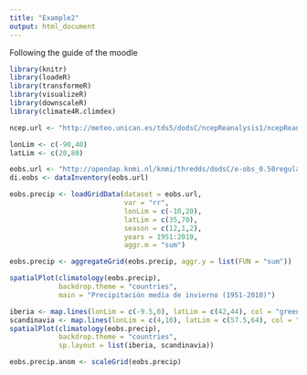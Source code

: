 ```yaml
---
title: "Example2"
output: html_document
---
```


Following the guide of the moodle

```r
library(knitr)
library(loadeR)
library(transformeR)
library(visualizeR)
library(downscaleR)
library(climate4R.climdex)
```

```r
ncep.url <- "http://meteo.unican.es/tds5/dodsC/ncepReanalysis1/ncepReanalysis1_4xDaily.ncml"
```

```r
lonLim <- c(-90,40)
latLim <- c(20,80)
```

```r
eobs.url <- "http://opendap.knmi.nl/knmi/thredds/dodsC/e-obs_0.50regular/rr_0.50deg_reg_v17.0.nc"
di.eobs <- dataInventory(eobs.url)
```
```r
eobs.precip <- loadGridData(dataset = eobs.url,
                            var = "rr",
                            lonLim = c(-10,20),
                            latLim = c(35,70),
                            season = c(12,1,2),
                            years = 1951:2010,
                            aggr.m = "sum")
```

```r
eobs.precip <- aggregateGrid(eobs.precip, aggr.y = list(FUN = "sum"))
```

```r
spatialPlot(climatology(eobs.precip),
            backdrop.theme = "countries",
            main = "Precipitación media de invierno (1951-2010)")
```

```r
iberia <- map.lines(lonLim = c(-9.5,0), latLim = c(42,44), col = "green", lwd = 2)
scandinavia <- map.lines(lonLim = c(4,10), latLim = c(57.5,64), col = "green", lwd = 2)
spatialPlot(climatology(eobs.precip),
            backdrop.theme = "countries",
            sp.layout = list(iberia, scandinavia))
```

```r
eobs.precip.anom <- scaleGrid(eobs.precip)
```

